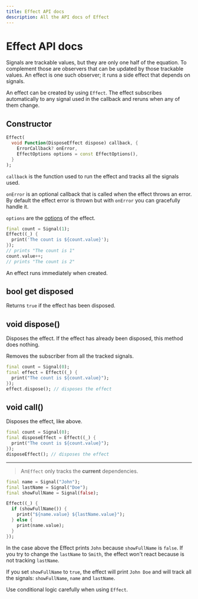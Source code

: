 ```yaml
---
title: Effect API docs
description: All the API docs of Effect
---
```


# Effect API docs

Signals are trackable values, but they are only one half of the equation.
To complement those are observers that can be updated by those trackable values. An effect is one such observer; it runs a side effect that depends on signals.

An effect can be created by using `Effect`.
The effect subscribes automatically to any signal used in the callback and reruns when any of them change.

## Constructor

```dart
Effect(
  void Function(DisposeEffect dispose) callback, {
    ErrorCallback? onError,
    EffectOptions options = const EffectOptions(),
  }
);
```

`callback` is the function used to run the effect and tracks all the signals used.

`onError` is an optional callback that is called when the effect throws an error.
By default the effect error is thrown but with `onError` you can gracefully handle it.

`options` are the [options](/api-docs/effect-options) of the effect.

```dart
final count = Signal(1);
Effect((_) {
  print('The count is ${count.value}');
});
// prints "The count is 1"
count.value++;
// prints "The count is 2"
```

<Info>An effect runs immediately when created.</Info>

## bool get disposed 

Returns `true` if the effect has been disposed.

## void dispose()

Disposes the effect.
If the effect has already been disposed, this method does nothing.

Removes the subscriber from all the tracked signals.

```dart
final count = Signal(0);
final effect = Effect((_) {
  print("The count is ${count.value}");
});
effect.dispose(); // disposes the effect
```

## void call()

Disposes the effect, like above.

```dart
final count = Signal(0);
final disposeEffect = Effect((_) {
  print("The count is ${count.value}");
});
disposeEffect(); // disposes the effect
```

---

> An`Effect` only tracks the __current__ dependencies.

```dart
final name = Signal("John");
final lastName = Signal("Doe");
final showFullName = Signal(false);

Effect((_) {
  if (showFullName()) {
    print("${name.value} ${lastName.value}");
  } else {
    print(name.value);
  }
});
```

In the case above the Effect prints `John` because `showFullName` is `false`.
If you try to change the `lastName` to `Smith`, the effect won't react because is not tracking `lastName`.

If you set `showFullName` to `true`, the effect will print `John Doe` and will track all the signals: `showFullName`, `name` and `lastName`.

<Warning>Use conditional logic carefully when using `Effect`.</Warning>
